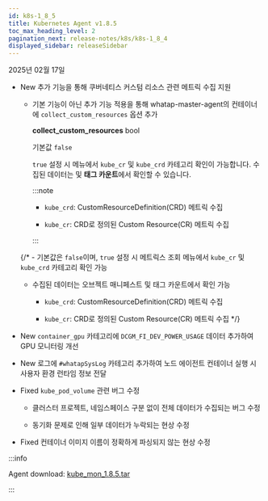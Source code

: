 ```yaml
---
id: k8s-1_8_5
title: Kubernetes Agent v1.8.5
toc_max_heading_level: 2
pagination_next: release-notes/k8s/k8s-1_8_4
displayed_sidebar: releaseSidebar
---
```


2025년 02월 17일

- <Status priority='1'>New</Status> 추가 기능을 통해 쿠버네티스 커스텀 리소스 관련 메트릭 수집 지원 

  - 기본 기능이 아닌 추가 기능 적용을 통해 whatap-master-agent의 컨테이너에 `collect_custom_resources` 옵션 추가
  
    **collect_custom_resources** <span class='type'>bool</span>

    기본값 `false`

    `true` 설정 시 <Cmdname sid="side_metricsSearch" className="uitext" />  메뉴에서 `kube_cr` 및 `kube_crd` 카테고리 확인이 가능합니다. 수집된 데이터는 <Cmdname sid="side_objectManifest" className="uitext" /> 및 **태그 카운트**에서 확인할 수 있습니다. 

    :::note 

    - `kube_crd`: CustomResourceDefinition(CRD) 메트릭 수집

    - `kube_cr`: CRD로 정의된 Custom Resource(CR) 메트릭 수집

    :::

  {/* - 기본값은 `false`이며, `true` 설정 시 메트릭스 조회 메뉴에서 `kube_cr` 및 `kube_crd` 카테고리 확인 가능

  - 수집된 데이터는 오브젝트 매니페스트 및 태그 카운트에서 확인 가능

    - `kube_crd`: CustomResourceDefinition(CRD) 메트릭 수집

    - `kube_cr`: CRD로 정의된 Custom Resource(CR) 메트릭 수집 */}

- <Status priority='1'>New</Status> `container_gpu` 카테고리에 `DCGM_FI_DEV_POWER_USAGE` 데이터 추가하여 GPU 모니터링 개선

- <Status priority='1'>New</Status> 로그에 `#whatapSysLog` 카테고리 추가하여 노드 에이전트 컨테이너 실행 시 사용자 환경 런타임 정보 전달

- <Status priority='0'>Fixed</Status> `kube_pod_volume` 관련 버그 수정 

  - 클러스터 프로젝트, 네임스페이스 구분 없이 전체 데이터가 수집되는 버그 수정

  - 동기화 문제로 인해 일부 데이터가 누락되는 현상 수정

- <Status priority='0'>Fixed</Status> 컨테이너 이미지 이름이 정확하게 파싱되지 않는 현상 수정

:::info

Agent download: [kube_mon_1.8.5.tar](https://repo.whatap.io/docker/kube_mon_1.8.5.tar)

:::